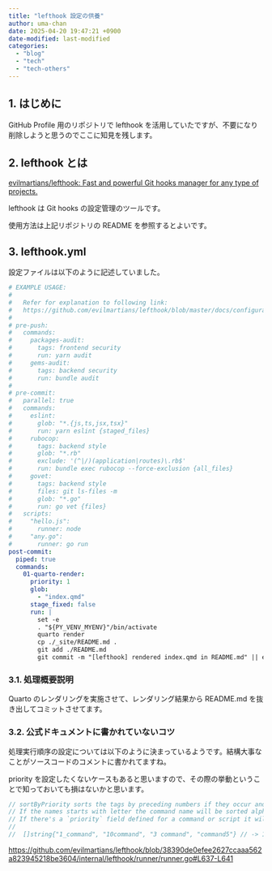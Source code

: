 ```yaml
---
title: "lefthook 設定の供養"
author: uma-chan
date: 2025-04-20 19:47:21 +0900
date-modified: last-modified
categories:
  - "blog"
  - "tech"
  - "tech-others"
---
```


## 1. はじめに

GitHub Profile 用のリポジトリで lefthook を活用していたですが、不要になり削除しようと思うのでここに知見を残します。

## 2. lefthook とは

[evilmartians/lefthook: Fast and powerful Git hooks manager for any type of projects.](https://github.com/evilmartians/lefthook)

lefthook は Git hooks の設定管理のツールです。

使用方法は上記リポジトリの README を参照するとよいです。

## 3. lefthook.yml

設定ファイルは以下のように記述していました。

```.yml
# EXAMPLE USAGE:
#
#   Refer for explanation to following link:
#   https://github.com/evilmartians/lefthook/blob/master/docs/configuration.md
#
# pre-push:
#   commands:
#     packages-audit:
#       tags: frontend security
#       run: yarn audit
#     gems-audit:
#       tags: backend security
#       run: bundle audit
#
# pre-commit:
#   parallel: true
#   commands:
#     eslint:
#       glob: "*.{js,ts,jsx,tsx}"
#       run: yarn eslint {staged_files}
#     rubocop:
#       tags: backend style
#       glob: "*.rb"
#       exclude: '(^|/)(application|routes)\.rb$'
#       run: bundle exec rubocop --force-exclusion {all_files}
#     govet:
#       tags: backend style
#       files: git ls-files -m
#       glob: "*.go"
#       run: go vet {files}
#   scripts:
#     "hello.js":
#       runner: node
#     "any.go":
#       runner: go run
post-commit:
  piped: true
  commands:
    01-quarto-render:
      priority: 1
      glob:
        - "index.qmd"
      stage_fixed: false
      run: |
        set -e
        . "${PY_VENV_MYENV}"/bin/activate
        quarto render
        cp ./_site/README.md .
        git add ./README.md
        git commit -m "[lefthook] rendered index.qmd in README.md" || exit 0
```

### 3.1. 処理概要説明

Quarto のレンダリングを実施させて、レンダリング結果から README.md を抜き出してコミットさせてます。

### 3.2. 公式ドキュメントに書かれていないコツ

処理実行順序の設定については以下のように決まっているようです。結構大事なことがソースコードのコメントに書かれてますね。

priority を設定したくないケースもあると思いますので、その際の挙動ということで知っておいても損はないかと思います。

```.go
// sortByPriority sorts the tags by preceding numbers if they occur and special priority if it is set.
// If the names starts with letter the command name will be sorted alphabetically.
// If there's a `priority` field defined for a command or script it will be used instead of alphanumeric sorting.
//
//	[]string{"1_command", "10command", "3 command", "command5"} // -> 1_command, 3 command, 10command, command5
```

<https://github.com/evilmartians/lefthook/blob/38390de0efee2627ccaaa562a823945218be3604/internal/lefthook/runner/runner.go#L637-L641>
